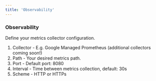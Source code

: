 ```yaml
---
title: 'Observability'
---
```


### Observability
Define your metrics collector configuration. 

1. Collector - E.g. Google Managed Prometheus (additional collectors coming soon!)
2. Path - Your desired metrics path.
3. Port - Default port: 8080
4. Interval - Time between metrics collection, default: 30s
5. Scheme - HTTP or HTTPs
